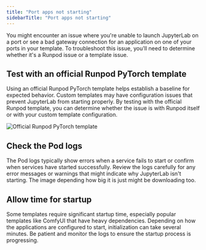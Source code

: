 ```yaml
---
title: "Port apps not starting"
sidebarTitle: "Port apps not starting"
---
```


You might encounter an issue where you're unable to launch JupyterLab on a port or see a bad gateway connection for an application on one of your ports in your template. To troubleshoot this issue, you'll need to determine whether it's a Runpod issue or a template issue.

## Test with an official Runpod PyTorch template

Using an official Runpod PyTorch template helps establish a baseline for expected behavior. Custom templates may have configuration issues that prevent JupyterLab from starting properly. By testing with the official Runpod template, you can determine whether the issue is with Runpod itself or with your custom template configuration.

![Official Runpod PyTorch template](/images/official-runpod-pytorch.png)

## Check the Pod logs

The Pod logs typically show errors when a service fails to start or confirm when services have started successfully. Review the logs carefully for any error messages or warnings that might indicate why JupyterLab isn't starting. The image depending how big it is just might be downloading too.

## Allow time for startup

Some templates require significant startup time, especially popular templates like ComfyUI that have heavy dependencies. Depending on how the applications are configured to start, initialization can take several minutes. Be patient and monitor the logs to ensure the startup process is progressing.